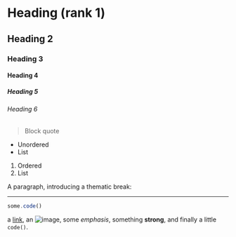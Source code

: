 
# Heading (rank 1)
## Heading 2
### Heading 3
#### Heading 4
##### Heading 5
###### Heading 6

> Block quote

* Unordered
* List

1. Ordered
2. List

A paragraph, introducing a thematic break:

---

```js
some.code()
```

a [link](https://example.com), an ![image](https://google.com/favicon.ico), some *emphasis*,
something **strong**, and finally a little `code()`.